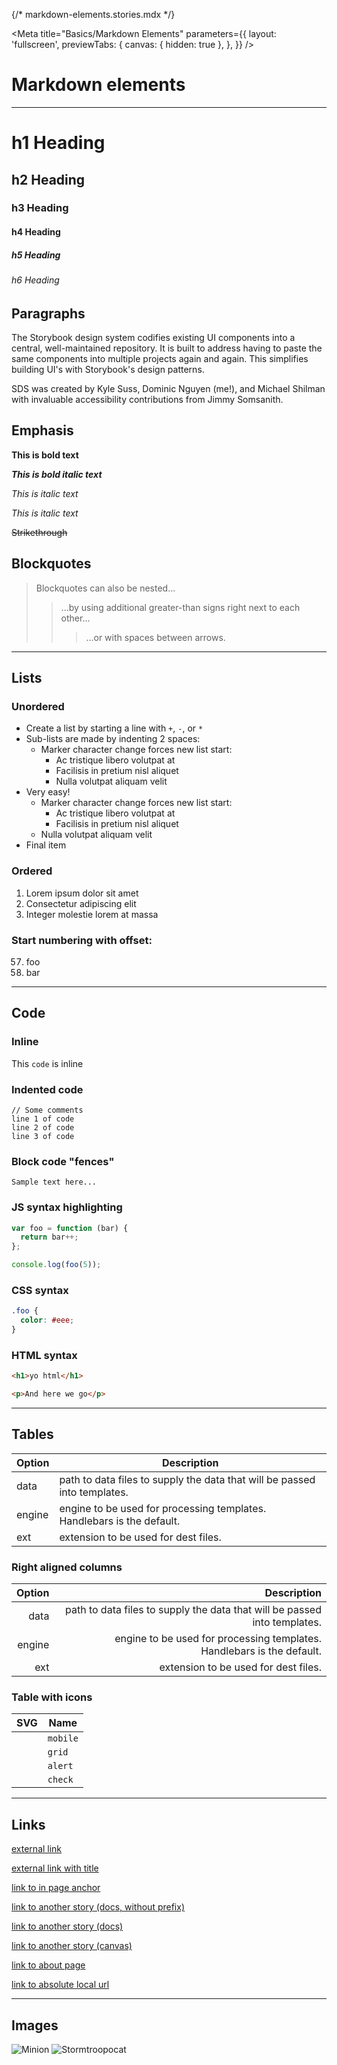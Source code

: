 {/* markdown-elements.stories.mdx */}


<Meta
  title="Basics/Markdown Elements"
  parameters={{
    layout: 'fullscreen',
    previewTabs: {
      canvas: { hidden: true },
    },
  }}
/>

<style>
  {`
  table svg {
    height: 1.5rem;
    width: auto;
  }
  `}
</style>

# Markdown elements

---

# h1 Heading

## h2 Heading

### h3 Heading

#### h4 Heading

##### h5 Heading

###### h6 Heading

## Paragraphs

The Storybook design system codifies existing UI components into a central, well-maintained repository. It is built to address having to paste the same components into multiple projects again and again. This simplifies building UI's with Storybook's design patterns.

SDS was created by Kyle Suss, Dominic Nguyen (me!), and Michael Shilman with invaluable accessibility contributions from Jimmy Somsanith.

## Emphasis

**This is bold text**

**_This is bold italic text_**

_This is italic text_

_This is italic text_

~~Strikethrough~~

## Blockquotes

> Blockquotes can also be nested...
>
> > ...by using additional greater-than signs right next to each other...
> >
> > > ...or with spaces between arrows.

---

## Lists

### Unordered

- Create a list by starting a line with `+`, `-`, or `*`
- Sub-lists are made by indenting 2 spaces:
  - Marker character change forces new list start:
    - Ac tristique libero volutpat at
    - Facilisis in pretium nisl aliquet
    - Nulla volutpat aliquam velit
- Very easy!
  - Marker character change forces new list start:
    - Ac tristique libero volutpat at
    - Facilisis in pretium nisl aliquet
  - Nulla volutpat aliquam velit
- Final item

### Ordered

1. Lorem ipsum dolor sit amet
2. Consectetur adipiscing elit
3. Integer molestie lorem at massa

### Start numbering with offset:

57. foo
1. bar

---

## Code

### Inline

This `code` is inline

### Indented code

    // Some comments
    line 1 of code
    line 2 of code
    line 3 of code

### Block code "fences"

```
Sample text here...
```

### JS syntax highlighting

```js
var foo = function (bar) {
  return bar++;
};

console.log(foo(5));
```

### CSS syntax

```css
.foo {
  color: #eee;
}
```

### HTML syntax

```html
<h1>yo html</h1>

<p>And here we go</p>
```

---

## Tables

| Option | Description                                                               |
| ------ | ------------------------------------------------------------------------- |
| data   | path to data files to supply the data that will be passed into templates. |
| engine | engine to be used for processing templates. Handlebars is the default.    |
| ext    | extension to be used for dest files.                                      |

### Right aligned columns

| Option |                                                               Description |
| -----: | ------------------------------------------------------------------------: |
|   data | path to data files to supply the data that will be passed into templates. |
| engine |    engine to be used for processing templates. Handlebars is the default. |
|    ext |                                      extension to be used for dest files. |

### Table with icons

| SVG                     | Name     |
| ----------------------- | -------- |
| <Icons icon="mobile" /> | `mobile` |
| <Icons icon="grid" />   | `grid`   |
| <Icons icon="alert" />  | `alert`  |
| <Icons icon="check" />  | `check`  |

---

## Links

[external link](https://hichroma.com)

[external link with title](https://hichroma.com 'Insert title!')

[link to in page anchor](#h1-heading)

[link to another story (docs, without prefix)](/docs/addons-docs-docs-only--page)

[link to another story (docs)](?path=/docs/addons-docs-docs-only--page)

[link to another story (canvas)](?path=/story/addons-docs-buttongroup--basic)

[link to about page](?path=/settings/about)

[link to absolute local url](/absolute)

---

## Images

![Minion](https://octodex.github.com/images/minion.png)
![Stormtroopocat](https://octodex.github.com/images/stormtroopocat.jpg 'The Stormtroopocat')
